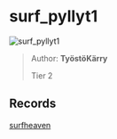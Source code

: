 
# surf_pyllyt1

![surf_pyllyt1](https://raw.githubusercontent.com/Sayt123/SurfMapPics/Maps-and-bonuses/csgo/surf_pyllyt1.jpg)

> Author: **TyöstöKärry**
>
> Tier 2

## Records

[surfheaven](https://surfheaven.eu/map/surf_pyllyt1)

